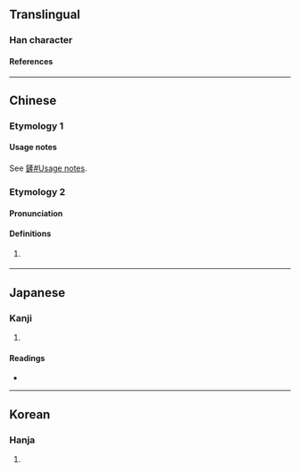 {{also|鏟|铲}}
{{character info}}
{{character info|0x2F823}}
==Translingual==

===Han character===
{{Han char|rn=18|rad=刀|as=11|sn=13|four=02200|canj=YMLN|ids=⿰産刂(GV),⿰產刂(HTJK)}}

====References====
{{Han ref|kx=0143.150|dkj=02143|dj=0324.020|hdz=10354.110|uh=5277}}

----

==Chinese==

===Etymology 1===
{{zh-see|鏟|v}}

====Usage notes====
See [[鏟#Usage notes]].

===Etymology 2===
{{zh-forms|s=铲}}

====Pronunciation====
{{zh-pron
|mn=thóaⁿ
|cat=v
}}

====Definitions====
{{zh-hanzi}}

# {{lb|zh|Hokkien}} {{zh-alt-form|㔊|thóaⁿ}}

----

==Japanese==

===Kanji===
{{ja-kanji|grade=|rs=刀11}}

# {{rfdef|ja|sort=刀11}}

====Readings====
* {{ja-readings|on=さん, せん|kun=けず-る}}

----

==Korean==

===Hanja===
{{ko-hanja|hangeul=산|rv=san|mr=san}}

# {{rfdef|ko|sort=刀11}}